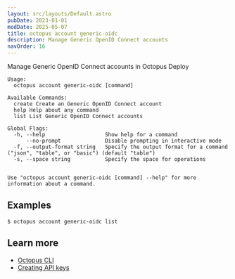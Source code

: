 ```yaml
---
layout: src/layouts/Default.astro
pubDate: 2023-01-01
modDate: 2025-05-07
title: octopus account generic-oidc
description: Manage Generic OpenID Connect accounts
navOrder: 16
---
```


Manage Generic OpenID Connect accounts in Octopus Deploy

```
Usage:
  octopus account generic-oidc [command]

Available Commands:
  create Create an Generic OpenID Connect account
  help Help about any command
  list List Generic OpenID Connect accounts

Global Flags:
  -h, --help                   Show help for a command
      --no-prompt              Disable prompting in interactive mode
  -f, --output-format string   Specify the output format for a command ("json", "table", or "basic") (default "table")
  -s, --space string           Specify the space for operations


Use "octopus account generic-oidc [command] --help" for more information about a command.
```

## Examples

<SamplesInstance />

```
$ octopus account generic-oidc list

```

## Learn more

- [Octopus CLI](/docs/octopus-rest-api/cli)
- [Creating API keys](/docs/octopus-rest-api/how-to-create-an-api-key)